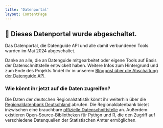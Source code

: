 ```yaml
---
title: 'Datenportal'
layout: ContentPage
---
```


## 🚧 Dieses Datenportal wurde abgeschaltet.

Das Datenportal, die Datenguide API und alle damit verbundenen Tools wurden im Mai 2024 abgeschaltet.

Danke an alle, die an Datenguide mitgearbeitet oder eigene Tools auf Basis der Datenschnittstelle entwickelt haben. Weitere Infos zum Hintergrund und zum Ende des Projekts findet ihr in unserem [Blogpost über die Abschaltung der Datenguide API](/blog/2024/bye-bye/).

### Wie könnt ihr jetzt auf die Daten zugreifen?

Die Daten der deutschen Regionalstatistik könnt ihr weiterhin über die [Regionaldatenbank Deutschland](https://www.regionalstatistik.de/genesis/online/) abrufen. Die Regionaldatenbank bietet inzwischen eine brauchbare [offizielle Datenschnittstelle](/blog/2024/genesis/) an. Außerdem existieren Open-Source-Bibliotheken für [Python](https://github.com/CorrelAid/pystatis) und [R](https://github.com/CorrelAid/restatis), die den Zugriff auf verschiedene Datenquellen der Statistischen Ämter ermöglichen.
